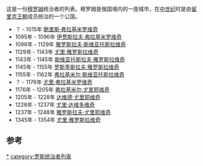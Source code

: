 这是一份[[穆罗姆|穆罗姆]]统治者的列表。穆罗姆是俄国境内的一座城市，在[[中世纪|中世纪]]时是由[[留里克王朝|留里克王朝]]成员统治的一个公国。

*？ - 1015年 [[鲍里斯和格列布|鲍里斯·弗拉基米罗维奇]]  
*1095年 - 1096年 [[伊贾斯拉夫·弗拉基米罗维奇_(库尔斯克)|伊贾斯拉夫·弗拉基米罗维奇]]  
*1096年 - 1129年 [[雅罗斯拉夫·斯维亚托斯拉维奇|雅罗斯拉夫·斯维亚托斯拉维奇]]  
*1129年 - 1143年 [[尤里·雅罗斯拉维奇|尤里·雅罗斯拉维奇]]  
*1143年 - 1145年 [[斯维亚托斯拉夫·雅罗斯拉维奇_(梁赞)|斯维亚托斯拉夫·雅罗斯拉维奇]]  
*1145年 - 1155年 [[罗斯季斯拉夫·雅罗斯拉维奇_(梁赞)|罗斯季斯拉夫·雅罗斯拉维奇]]  
*1155年 - 1162年 [[弗拉基米尔·斯维亚托斯拉维奇_(穆罗姆)|弗拉基米尔·斯维亚托斯拉维奇]]  
*？ - 1176年 [[尤里·弗拉基米罗维奇|尤里·弗拉基米罗维奇]]  
*1176年 - 1205年 [[弗拉基米尔·尤里耶维奇|弗拉基米尔·尤里耶维奇]]  
*1205年 - 1228年 [[达维德·尤里耶维奇|达维德·尤里耶维奇]] 
*1228年 - 1237年 [[尤里·达维多维奇|尤里·达维多维奇]]  
*1237年 - 1248年 [[雅罗斯拉夫·尤里耶维奇|雅罗斯拉夫·尤里耶维奇]]  
*1345年 - 1354年 [[尤里·雅罗斯拉维奇|尤里·雅罗斯拉维奇]]

==参考==
{{reflist}}

[[category:穆罗姆王公|*]]
[[category:罗斯统治者列表|category:罗斯统治者列表]]